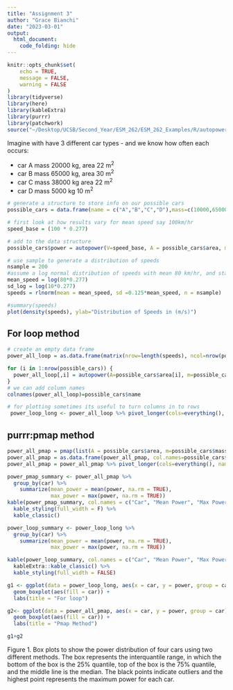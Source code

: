 ```yaml
---
title: "Assignment 3"
author: "Grace Bianchi"
date: "2023-03-01"
output: 
  html_document:
    code_folding: hide
---
```


```r
knitr::opts_chunk$set(
	echo = TRUE,
	message = FALSE,
	warning = FALSE
)
library(tidyverse)
library(here)
library(kableExtra)
library(purrr)
library(patchwork)
source("~/Desktop/UCSB/Second_Year/ESM_262/ESM_262_Examples/R/autopower.R")
```


Imagine with have 3 different car types - and we know how often each occurs:

* car A  mass 20000 kg, area 22 m^2^
* car B mass 65000 kg, area 30 m^2^
* car C mass 38000 kg area 22 m^2^
* car D mass 5000 kg 10 m^2^


```r
# generate a structure to store info on our possible cars
possible_cars = data.frame(name = c("A","B","C","D"),mass=c(10000,65000,38000,5000), area = c(22,30,22,10))

# first look at how results vary for mean speed say 100km/hr
speed_base = (100 * 0.277)

# add to the data structure
possible_cars$power = autopower(V=speed_base, A = possible_cars$area, m=possible_cars$mass)
```

```r
# use sample to generate a distribution of speeds
nsample = 200
#assume a log normal distribution of speeds with mean 80 km/hr, and standard deviation that is 10 km/hr 
mean_speed = log(80*0.277)
sd_log = log(10*0.277)
speeds = rlnorm(mean = mean_speed, sd =0.125*mean_speed, n = nsample)

#summary(speeds)
plot(density(speeds), ylab="Distribution of Speeds in (m/s)")
```

## For loop method
 
```r
# create an empty data frame
power_all_loop = as.data.frame(matrix(nrow=length(speeds), ncol=nrow(possible_cars)))

for (i in 1:nrow(possible_cars)) {
  power_all_loop[,i] = autopower(A=possible_cars$area[i], m=possible_cars$mass[i], V=speeds)
}
# we can add column names
colnames(power_all_loop)=possible_cars$name

# for plotting sometimes its useful to turn columns in to rows
 power_loop_long <- power_all_loop %>% pivot_longer(cols=everything(), names_to="car", values_to="power")

```

## purrr:pmap method

```r
power_all_pmap = pmap(list(A = possible_cars$area, m=possible_cars$mass), autopower, V=speeds)
power_all_pmap = as.data.frame(power_all_pmap, col.names=possible_cars$name) 
power_all_pmap = power_all_pmap %>% pivot_longer(cols=everything(), names_to="car", values_to="power") 

power_pmap_summary <- power_all_pmap %>% 
  group_by(car) %>% 
    summarize(mean_power = mean(power, na.rm = TRUE),
              max_power = max(power, na.rm = TRUE))
kable(power_pmap_summary, col.names = c("Car", "Mean Power", "Max Power"),caption = "Mean and maximum power of cars using pmap method") %>% 
  kable_styling(full_width = F) %>% 
  kable_classic()

```

```r
power_loop_summary <- power_loop_long %>% 
  group_by(car) %>% 
    summarize(mean_power = mean(power, na.rm = TRUE),
              max_power = max(power, na.rm = TRUE))

kable(power_loop_summary, col.names = c("Car", "Mean Power", "Max Power"), caption = "Mean and maximum power of cars using for loop method") %>% 
  kableExtra::kable_classic() %>% 
  kable_styling(full_width = FALSE)

```


```r

g1 <- ggplot(data = power_loop_long, aes(x = car, y = power, group = car)) +
  geom_boxplot(aes(fill = car)) +
  labs(title = "For loop")

g2<- ggplot(data = power_all_pmap, aes(x = car, y = power, group = car)) +
  geom_boxplot(aes(fill = car)) +
  labs(title = "Pmap Method")

g1+g2
```

Figure 1. Box plots to show the power distribution of four cars using two different methods. The box represents the interquantile range, in which the bottom of the box is the 25% quantile, top of the box is the 75% quantile, and the middle line is the median. The black points indicate outliers and the highest point represents the maximum power for each car.